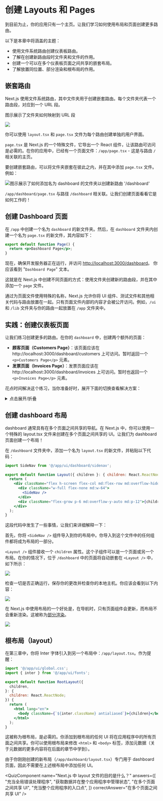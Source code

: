 
# 创建 Layouts 和 Pages

到目前为止，你的应用只有一个主页。让我们学习如何使用布局和页面创建更多路由。

以下是本章中将涵盖的主题：

* 使用文件系统路由创建仪表板路由。
* 了解在创建新路由段时文件夹和文件的作用。
* 创建一个可以在多个仪表板页面之间共享的嵌套布局。
* 了解放置同位置、部分渲染和根布局的作用。

## 嵌套路由

Next.js 使用文件系统路由，其中文件夹用于创建嵌套路由。每个文件夹代表一个路由段，对应到一个 URL 段。

图示展示了文件夹如何映射到 URL 段

![](/chapter4-folders-to-url-segments.avif)

你可以使用 `layout.tsx` 和 `page.tsx` 文件为每个路由创建单独的用户界面。

`page.tsx` 是 Next.js 的一个特殊文件，它导出一个 React 组件，让该路由可访问是必需的。在你的应用中，已经有一个页面文件：`/app/page.tsx` - 这是与路由 `/` 相关联的主页。

要创建嵌套路由，可以将文件夹嵌套在彼此之内，并在其中添加 `page.tsx` 文件。例如：

![图示展示了如何添加名为 dashboard 的文件夹以创建新路由 '/dashboard'](/chapter4-static-site-generation.avif)

`/app/dashboard/page.tsx` 与路径 `/dashboard` 相关联。让我们创建页面看看它是如何工作的！

## 创建 Dashboard 页面

在 `/app` 中创建一个名为 `dashboard` 的新文件夹。然后，在 `dashboard` 文件夹内创建一个名为 `page.tsx` 的新文件，其内容如下：

```jsx showLineNumbers filename="/app/dashboard/page.tsx" copy
export default function Page() {
  return <p>Dashboard Page</p>;
}
```

现在，确保开发服务器正在运行，并访问 [http://localhost:3000/dashboard](http://localhost:3000/dashboard)。 你应该看到 "`Dashboard Page`" 文本。

这就是在 Next.js 中创建不同页面的方式：使用文件夹创建新的路由段，并在其中添加一个 `page` 文件。

通过为页面文件使用特殊的名称，Next.js 允许你将 UI 组件、测试文件和其他相关代码与路由放置在一起。只有页面文件内部的内容才会被公开访问。例如，`/ui` 和 `/lib` 文件夹与你的路由一起放置在 `/app` 文件夹中。

## 实践：创建仪表板页面
让我们练习创建更多的路由。在你的 `dashboard` 中，创建两个额外的页面：

* **顾客页面（Customers Page）**：该页面应该在 http://localhost:3000/dashboard/customers 上可访问。暂时返回一个 `<p>Customers Page</p>` 元素。
* **发票页面（Invoices Page）**：发票页面应该在 http://localhost:3000/dashboard/invoices 上可访问。暂时也返回一个 `<p>Invoices Page</p>` 元素。

花点时间解决这个练习，当你准备好时，展开下面的切换查看解决方案：

<details>
  <summary>点击展开/折叠</summary>

  ![](/chapter4-routing-solution.avif)

  Customers Page:

  ```jsx showLineNumbers filename="/app/dashboard/customers/page.tsx" copy
  export default function Page() {
    return <p>Customers Page</p>;
  }
  ```

  Invoices Page:

  ```jsx showLineNumbers filename="/app/dashboard/invoices/page.tsx" copy
  export default function Page() {
    return <p>Invoices Page</p>;
  }
  ```
</details>

## 创建 dashboard 布局
dashboard 通常具有在多个页面之间共享的导航。在 Next.js 中，你可以使用一个特殊的 layout.tsx 文件来创建在多个页面之间共享的 UI。让我们为 dashboard 页面创建一个布局！

在 `/dashboard` 文件夹中，添加一个名为 `layout.tsx` 的新文件，并粘贴以下代码：

```jsx showLineNumbers filename="/app/dashboard/layout.tsx" copy
import SideNav from '@/app/ui/dashboard/sidenav';
 
export default function Layout({ children }: { children: React.ReactNode }) {
  return (
    <div className="flex h-screen flex-col md:flex-row md:overflow-hidden">
      <div className="w-full flex-none md:w-64">
        <SideNav />
      </div>
      <div className="flex-grow p-6 md:overflow-y-auto md:p-12">{children}</div>
    </div>
  );
}
```

这段代码中发生了一些事情，让我们来详细解释一下：

首先，你将 `<SideNav />` 组件导入到你的布局中。你导入到这个文件中的任何组件都将成为布局的一部分。

`<Layout />` 组件接收一个 `children` 属性。这个子组件可以是一个页面或另一个布局。在你的情况下，位于 `/dashboard` 中的页面将自动嵌套在 `<Layout />` 中，如下所示：

![](/chapter-4-shared-layout.avif)

检查一切是否正确运行，保存你的更改并检查你的本地主机。你应该会看到以下内容：

![](/chapter4-shared-layout-page.avif)

在 Next.js 中使用布局的一个好处是，在导航时，只有页面组件会更新，而布局不会重新渲染。这被称为[部分渲染](https://nextjs.org/docs/app/building-your-application/routing/linking-and-navigating#3-partial-rendering)。

![](/chapter4-partial-rendering-dashboard.avif)

## 根布局（layout）

在第三章中，你将 Inter 字体引入到另一个布局中：`/app/layout.tsx`。作为提醒：

```jsx showLineNumbers filename="/app/layout.tsx" copy
import '@/app/ui/global.css';
import { inter } from '@/app/ui/fonts';
 
export default function RootLayout({
  children,
}: {
  children: React.ReactNode;
}) {
  return (
    <html lang="en">
      <body className={`${inter.className} antialiased`}>{children}</body>
    </html>
  );
}
```

这被称为根布局，是必需的。你添加到根布局的任何 UI 将在应用程序中的所有页面之间共享。你可以使用根布局来修改 `<html>` 和 `<body>` 标签，添加元数据（关于元数据的更多内容将在后面的章节中学到）。

由于你刚刚创建的新布局（`/app/dashboard/layout.tsx`）专门用于 dashboard 页面，因此不需要在上述根布局中添加任何 UI。

<QuizComponent
  name="Next.js 中 layout 文件的目的是什么？"
  answers={[
    "充当全局错误处理程序",
    "获取数据并在整个应用程序中管理状态",
    "在多个页面之间共享 UI",
    "充当整个应用程序的入口点",
    ]}
  correctAnswer="在多个页面之间共享 UI"
/>

